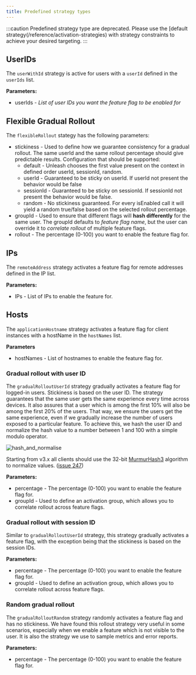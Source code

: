 ```yaml
---
title: Predefined strategy types
---
```


:::caution
Predefined strategy type are deprecated. Please use the [default strategy(/reference/activation-strategies) with strategy constraints to achieve your desired targeting.
:::

## UserIDs

The `userWithId` strategy is active for users with a `userId` defined in the `userIds` list.

**Parameters:**
- userIds - _List of user IDs you want the feature flag to be enabled for_

## Flexible Gradual Rollout

The `flexibleRollout` stategy has the following parameters:
- stickiness - Used to define how we guarantee consistency for a gradual rollout. The same userId and the same rollout percentage should give predictable results. Configuration that should be supported:
  - default - Unleash chooses the first value present on the context in defined order userId, sessionId, random.
  - userId - Guaranteed to be sticky on userId. If userId not present the behavior would be false
  - sessionId - Guaranteed to be sticky on sessionId. If sessionId not present the behavior would be false.
  - random - No stickiness guaranteed. For every isEnabled call it will yield a random true/false based on the selected rollout percentage.
- groupId - Used to ensure that different flags will **hash differently** for the same user. The groupId defaults to _feature flag name_, but the user can override it to _correlate rollout_ of multiple feature flags.
- rollout - The percentage (0-100) you want to enable the feature flag for.

## IPs

The `remoteAddress` strategy activates a feature flag for remote addresses defined in the IP list.

**Parameters:**
- IPs - List of IPs to enable the feature for.


## Hosts

The `applicationHostname` strategy activates a feature flag for client instances with a hostName in the `hostNames` list.

**Parameters**

- hostNames - List of hostnames to enable the feature flag for.


### Gradual rollout with user ID

The `gradualRolloutUserId` strategy gradually activates a feature flag for logged-in users. Stickiness is based on the user ID. The strategy guarantees that the same user gets the same experience every time across devices. It also assures that a user which is among the first 10% will also be among the first 20% of the users. That way, we ensure the users get the same experience, even if we gradually increase the number of users exposed to a particular feature. To achieve this, we hash the user ID and normalize the hash value to a number between 1 and 100 with a simple modulo operator.

![hash_and_normalise](/img/hash_and_normalise.png)

Starting from v3.x all clients should use the 32-bit [MurmurHash3](https://en.wikipedia.org/wiki/MurmurHash) algorithm to normalize values. ([issue 247](https://github.com/Unleash/unleash/issues/247))

**Parameters:**
- percentage - The percentage (0-100) you want to enable the feature flag for.
- groupId - Used to define an activation group, which allows you to correlate rollout across feature flags.

### Gradual rollout with session ID

Similar to `gradualRolloutUserId` strategy, this strategy gradually activates a feature flag, with the exception being that the stickiness is based on the session IDs.

**Parameters:**
- percentage - The percentage (0-100) you want to enable the feature flag for.
- groupId - Used to define an activation group, which allows you to correlate rollout across feature flags.

### Random gradual rollout

The `gradualRolloutRandom` strategy randomly activates a feature flag and has no stickiness. We have found this rollout strategy very useful in some scenarios, especially when we enable a feature which is not visible to the user. It is also the strategy we use to sample metrics and error reports.

**Parameters:**
- percentage - The percentage (0-100) you want to enable the feature flag for.
